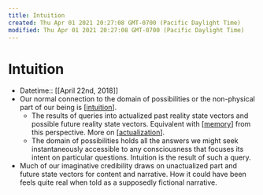 ```yaml
---
title: Intuition
created: Thu Apr 01 2021 20:27:08 GMT-0700 (Pacific Daylight Time)
modified: Thu Apr 01 2021 20:27:08 GMT-0700 (Pacific Daylight Time)
---
```


# Intuition

- Datetime:: [[April 22nd, 2018]]
- Our normal connection to the domain of possibilities or the non-physical part of our being is [[intuition]].
  - The results of queries into actualized past reality state vectors and possible future reality state vectors. Equivalent with [[memory]] from this perspective. More on [[actualization]].
  - The domain of possibilities holds all the answers we might seek instantaneously accessible to any consciousness that focuses its intent on particular questions. Intuition is the result of such a query.
- Much of our imaginative credibility draws on unactualized part and future state vectors for content and narrative. How it could have been feels quite real when told as a supposedly fictional narrative.

[//begin]: # "Autogenerated link references for markdown compatibility"
[intuition]: intuition "Intuition"
[memory]: memory "Memory"
[actualization]: actualization "Actualization"
[//end]: # "Autogenerated link references"
